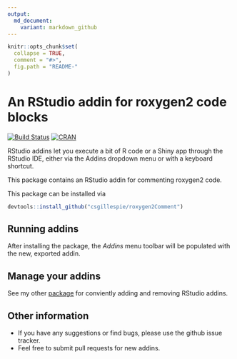 ```yaml
---
output:
  md_document:
    variant: markdown_github
---
```


<!-- README.md is generated from README.Rmd. Please edit that file -->

```r
knitr::opts_chunk$set(
  collapse = TRUE,
  comment = "#>",
  fig.path = "README-"
)
```


# An RStudio addin for roxygen2 code blocks
[![Build Status](https://travis-ci.org/csgillespie/roxygen2Comment.png?branch=master)](https://travis-ci.org/csgillespie/roxygen2Comment) 
[![CRAN](http://www.r-pkg.org/badges/version/roxygen2Comment)](http://cran.rstudio.com/package=roxygen2Comment)

RStudio addins let you execute a bit of R code or a Shiny app through the RStudio IDE,
either via the Addins dropdown menu or with a keyboard shortcut. 

This package contains an RStudio addin for commenting roxygen2 code.

This package can be installed via
```r
devtools::install_github("csgillespie/roxygen2Comment")
```

## Running addins

After installing the package, the _Addins_ menu toolbar will be populated with the 
new, exported addin.

## Manage your addins

See my other [package](https://github.com/csgillespie/addinmanager) for
conviently adding and removing RStudio addins.


## Other information

 * If you have any suggestions or find bugs, please use the github issue tracker.
 * Feel free to submit pull requests for new addins.
